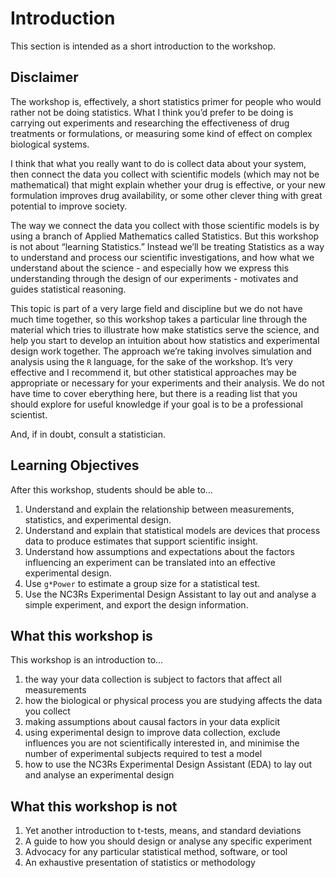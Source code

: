 # Introduction

This section is intended as a short introduction to the workshop.

::: {.callout-tip}
## Disclaimer

The workshop is, effectively, a short statistics primer for people who would rather not be doing statistics. What I think you'd prefer to be doing is carrying out experiments and researching the effectiveness of drug treatments or formulations, or measuring some kind of effect on complex biological systems.

I think that what you really want to do is collect data about your system, then connect the data you collect with scientific models (which may not be mathematical) that might explain whether your drug is effective, or your new formulation improves drug availability, or some other clever thing with great potential to improve society.

The way we connect the data you collect with those scientific models is by using a branch of Applied Mathematics called Statistics. But this workshop is not about "learning Statistics." Instead we'll be treating Statistics as a way to understand and process our scientific investigations, and how what we understand about the science - and especially how we express this understanding through the design of our experiments - motivates and guides statistical reasoning.

This topic is part of a very large field and discipline but we do not have much time together, so this workshop takes a particular line through the material which tries to illustrate how make statistics serve the science, and help you start to develop an intuition about how statistics and experimental design work together. The approach we're taking involves simulation and analysis using the `R` language, for the sake of the workshop. It's very effective and I recommend it, but other statistical approaches may be appropriate or necessary for your experiments and their analysis. We do not have time to cover eberything here, but there is a reading list that you should explore for useful knowledge if your goal is to be a professional scientist.

And, if in doubt, consult a statistician.
:::

## Learning Objectives

After this workshop, students should be able to…

1. Understand and explain the relationship between measurements, statistics, and experimental design.
2. Understand and explain that statistical models are devices that process data to produce estimates that support scientific insight.
3. Understand how assumptions and expectations about the factors influencing an experiment can be translated into an effective experimental design.
4. Use `g*Power` to estimate a group size for a statistical test.
5. Use the NC3Rs Experimental Design Assistant to lay out and analyse a simple experiment, and export the design information.

::: {.callout-warning}
## What this workshop is

This workshop is an introduction to…

1. the way your data collection is subject to factors that affect all measurements
2. how the biological or physical process you are studying affects the data you collect
3. making assumptions about causal factors in your data explicit
4. using experimental design to improve data collection, exclude influences you are not scientifically interested in, and minimise the number of experimental subjects required to test a model
5. how to use the NC3Rs Experimental Design Assistant (EDA) to lay out and analyse an experimental design
:::


::: {.callout-important}
## What this workshop is not

1. Yet another introduction to t-tests, means, and standard deviations
2. A guide to how you should design or analyse any specific experiment
3. Advocacy for any particular statistical method, software, or tool
4. An exhaustive presentation of statistics or methodology
:::
